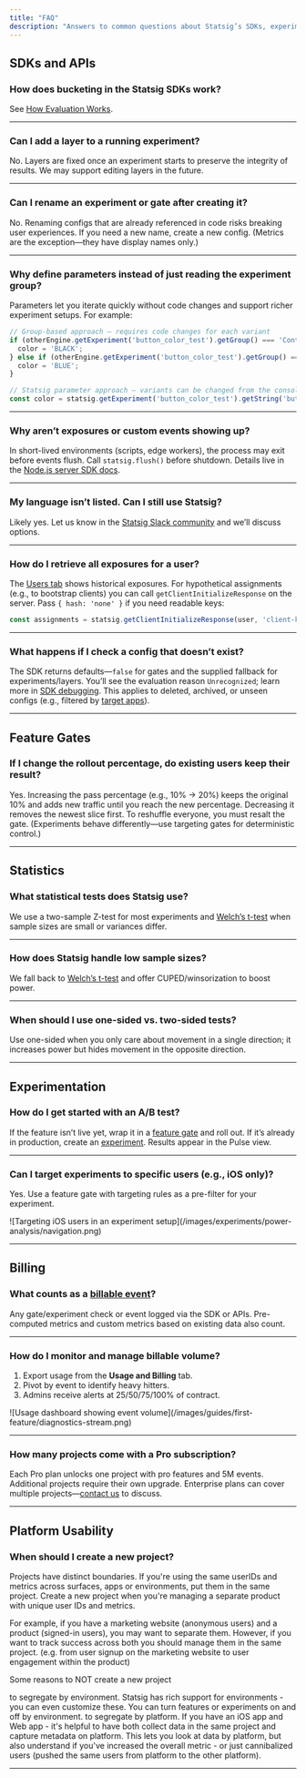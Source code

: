 ```yaml
---
title: "FAQ"
description: "Answers to common questions about Statsig’s SDKs, experiments, gates, billing, and platform usage."
---
```


## SDKs and APIs

### How does bucketing in the Statsig SDKs work?

See [How Evaluation Works](/sdks/how-evaluation-works).

---

### Can I add a layer to a running experiment?

No. Layers are fixed once an experiment starts to preserve the integrity of results. We may support editing layers in the future.

---

### Can I rename an experiment or gate after creating it?

No. Renaming configs that are already referenced in code risks breaking user experiences. If you need a new name, create a new config. (Metrics are the exception—they have display names only.)

---

### Why define parameters instead of just reading the experiment group?

Parameters let you iterate quickly without code changes and support richer experiment setups. For example:

```js
// Group-based approach — requires code changes for each variant
if (otherEngine.getExperiment('button_color_test').getGroup() === 'Control') {
  color = 'BLACK';
} else if (otherEngine.getExperiment('button_color_test').getGroup() === 'Blue') {
  color = 'BLUE';
}

// Statsig parameter approach — variants can be changed from the console
const color = statsig.getExperiment('button_color_test').getString('button_color', 'BLACK');
```

---

### Why aren’t exposures or custom events showing up?

In short-lived environments (scripts, edge workers), the process may exit before events flush. Call `statsig.flush()` before shutdown. Details live in the [Node.js server SDK docs](/server/nodejsServerSDK#flushing-events).

---

### My language isn’t listed. Can I still use Statsig?

Likely yes. Let us know in the [Statsig Slack community](https://statsig.com/slack) and we’ll discuss options.

---

### How do I retrieve all exposures for a user?

The [Users tab](https://console.statsig.com/users) shows historical exposures. For hypothetical assignments (e.g., to bootstrap clients) you can call `getClientInitializeResponse` on the server. Pass `{ hash: 'none' }` if you need readable keys:

```js
const assignments = statsig.getClientInitializeResponse(user, 'client-key', { hash: 'none' });
```

---

### What happens if I check a config that doesn’t exist?

The SDK returns defaults—`false` for gates and the supplied fallback for experiments/layers. You’ll see the evaluation reason `Unrecognized`; learn more in [SDK debugging](/sdk/debugging#evaluation-reason). This applies to deleted, archived, or unseen configs (e.g., filtered by [target apps](/sdk-keys/target-apps/)).

---

## Feature Gates

### If I change the rollout percentage, do existing users keep their result?

Yes. Increasing the pass percentage (e.g., 10% → 20%) keeps the original 10% and adds new traffic until you reach the new percentage. Decreasing it removes the newest slice first. To reshuffle everyone, you must resalt the gate. (Experiments behave differently—use targeting gates for deterministic control.)

---

## Statistics

### What statistical tests does Statsig use?

We use a two-sample Z-test for most experiments and [Welch’s t-test](/stats-engine/p-value#welchs-t-test) when sample sizes are small or variances differ.

---

### How does Statsig handle low sample sizes?

We fall back to [Welch’s t-test](/stats-engine/p-value#welchs-t-test) and offer CUPED/winsorization to boost power.

---

### When should I use one-sided vs. two-sided tests?

Use one-sided when you only care about movement in a single direction; it increases power but hides movement in the opposite direction.

---

## Experimentation

### How do I get started with an A/B test?

If the feature isn’t live yet, wrap it in a [feature gate](/guides/first-feature) and roll out. If it’s already in production, create an [experiment](/guides/abn-tests). Results appear in the Pulse view.

---

### Can I target experiments to specific users (e.g., iOS only)?

Yes. Use a feature gate with targeting rules as a pre-filter for your experiment.

<Frame>
  ![Targeting iOS users in an experiment setup](/images/experiments/power-analysis/navigation.png)
</Frame>

---

## Billing

### What counts as a [billable event](https://statsig.com/pricing#faq)?

Any gate/experiment check or event logged via the SDK or APIs. Pre-computed metrics and custom metrics based on existing data also count.

---

### How do I monitor and manage billable volume?

1. Export usage from the **Usage and Billing** tab.
2. Pivot by event to identify heavy hitters.
3. Admins receive alerts at 25/50/75/100% of contract.

<Frame>
  ![Usage dashboard showing event volume](/images/guides/first-feature/diagnostics-stream.png)
</Frame>

---

### How many projects come with a Pro subscription?

Each Pro plan unlocks one project with pro features and 5M events. Additional projects require their own upgrade. Enterprise plans can cover multiple projects—[contact us](https://statsig.com/contact/demo) to discuss.

---

## Platform Usability

### When should I create a new project?

Projects have distinct boundaries. If you're using the same userIDs and metrics across surfaces, apps or environments, put them in the same project. Create a new project when you're managing a separate product with unique user IDs and metrics.

For example, if you have a marketing website (anonymous users) and a product (signed-in users), you may want to separate them. However, if you want to track success across both you should manage them in the same project. (e.g. from user signup on the marketing website to user engagement within the product)

Some reasons to NOT create a new project

to segregate by environment. Statsig has rich support for environments - you can even customize these. You can turn features or experiments on and off by environment.
to segregate by platform. If you have an iOS app and Web app - it's helpful to have both collect data in the same project and capture metadata on platform. This lets you look at data by platform, but also understand if you've increased the overall metric - or just cannibalized users (pushed the same users from platform to the other platform).

---
